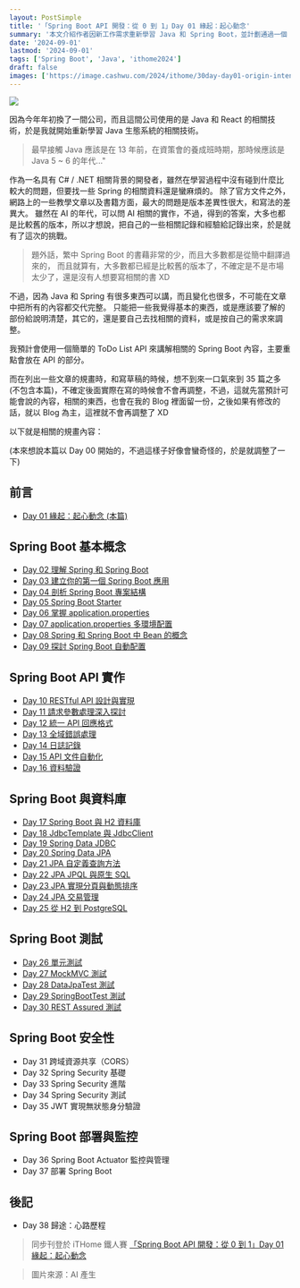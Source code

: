 ```yaml
---
layout: PostSimple
title: '「Spring Boot API 開發：從 0 到 1」Day 01 緣起：起心動念'
summary: '本文介紹作者因新工作需求重新學習 Java 和 Spring Boot，並計劃通過一個 ToDo List API 項目來分享學習經驗。作者將撰寫一系列共 35 篇的文章，涵蓋從基礎到進階的 Spring Boot API 開發知識，旨在為繁體中文社群提供最新、實用的 Spring Boot 學習資源。'
date: '2024-09-01'
lastmod: '2024-09-01'
tags: ['Spring Boot', 'Java', 'ithome2024']
draft: false
images: ['https://image.cashwu.com/2024/ithome/30day-day01-origin-intent-motivation/cover.webp']
---
```


![](https://image.cashwu.com/2024/ithome/30day-day01-origin-intent-motivation/cover.webp)

因為今年年初換了一間公司，而且這間公司使用的是 Java 和 React 的相關技術，於是我就開始重新學習 Java 生態系統的相關技術。

> 最早接觸 Java 應該是在 13 年前，在資策會的養成班時期，那時候應該是 Java 5 ~ 6 的年代..."

作為一名具有 C# / .NET 相關背景的開發者，雖然在學習過程中沒有碰到什麼比較大的問題，但要找一些 Spring 的相關資料還是蠻麻煩的。
除了官方文件之外，網路上的一些教學文章以及書籍方面，最大的問題是版本差異性很大，和寫法的差異大。
雖然在 AI 的年代，可以問 AI 相關的實作，不過，得到的答案，大多也都是比較舊的版本，所以才想說，把自己的一些相關記錄和經驗給記錄出來，於是就有了這次的挑戰。

> 題外話，繁中 Spring Boot 的書藉非常的少，而且大多數都是從簡中翻譯過來的，
> 而且就算有，大多數都已經是比較舊的版本了，不確定是不是市場太少了，還是沒有人想要寫相關的書 XD

不過，因為 Java 和 Spring 有很多東西可以講，而且變化也很多，不可能在文章中把所有的內容都交代完整。
只能把一些我覺得基本的東西，或是應該要了解的部份給說明清楚，其它的，還是要自己去找相關的資料，或是按自己的需求來調整。

我預計會使用一個簡單的 ToDo List API 來講解相關的 Spring Boot 內容，主要重點會放在 API 的部分。

而在列出一些文章的規畫時，和寫草稿的時候，想不到來一口氣來到 35 篇之多 (不包含本篇)，不確定後面實際在寫的時候會不會再調整，不過，這就先當預計可能會說的內容，相關的東西，也會在我的 Blog 裡面留一份，之後如果有修改的話，就以 Blog 為主，這裡就不會再調整了 XD

以下就是相關的規畫內容：

(本來想說本篇以 Day 00 開始的，不過這樣子好像會蠻奇怪的，於是就調整了一下)

## 前言

- [Day 01 緣起：起心動念 (本篇)](/blog/2024/ithome/30day-day01-origin-intent-motivation)

## Spring Boot 基本概念

- [Day 02 理解 Spring 和 Spring Boot](/blog/2024/ithome/30day-day02-understand-spring-and-spring-boot)
- [Day 03 建立你的第一個 Spring Boot 應用](/blog/2024/ithome/30day-day03-create-your-first-spring-boot-api)
- [Day 04 剖析 Spring Boot 專案結構](/blog/2024/ithome/30day-day04-analyze-spring-boot-project-structure)
- [Day 05 Spring Boot Starter](/blog/2024/ithome/30day-day05-spring-boot-starter)
- [Day 06 掌握 application.properties](/blog/2024/ithome/30day-day06-master-application-properties)
- [Day 07 application.properties 多環境配置](/blog/2024/ithome/30day-day07-application-properties-multi-environment-configuration)
- [Day 08 Spring 和 Spring Boot 中 Bean 的概念](/blog/2024/ithome/30day-day08-bean-concept-in-spring-and-spring-boot)
- [Day 09 探討 Spring Boot 自動配置](/blog/2024/ithome/30day-day09-explore-spring-boot-auto-configuration)

## Spring Boot API 實作

- [Day 10 RESTful API 設計與實現](/blog/2024/ithome/30day-day10-restful-api-design-and-implementation)
- [Day 11 請求參數處理深入探討](/blog/2024/ithome/30day-day11-in-depth-request-parameter-handling)
- [Day 12 統一 API 回應格式](/blog/2024/ithome/30day-day12-unified-api-response-format)
- [Day 13 全域錯誤處理](/blog/2024/ithome/30day-day13-global-error-handling)
- [Day 14 日誌記錄](/blog/2024/ithome/30day-day14-logging-configuration-best-practices)
- [Day 15 API 文件自動化](/blog/2024/ithome/30day-day15-api-documentation-automation)
- [Day 16 資料驗證](/blog/2024/ithome/30day-day16-data-validation)

## Spring Boot 與資料庫

- [Day 17 Spring Boot 與 H2 資料庫](/blog/2024/ithome/30day-day17-spring-boot-h2-database)
- [Day 18 JdbcTemplate 與 JdbcClient](/blog/2024/ithome/30day-day18-jdbcTemplate-jdbcClient)
- [Day 19 Spring Data JDBC](/blog/2024/ithome/30day-day19-spring-data-jdbc)
- [Day 20 Spring Data JPA](/blog/2024/ithome/30day-day20-spring-data-jpa)
- [Day 21 JPA 自定義查詢方法](/blog/2024/ithome/30day-day21-spring-data-jpa-query-methods)
- [Day 22 JPA JPQL 與原生 SQL](/blog/2024/ithome/30day-day22-spring-data-jpa-jpql)
- [Day 23 JPA 實現分頁與動態排序](/blog/2024/ithome/30day-day23-spring-data-jpa-pagination-dynamic-sorting)
- [Day 24 JPA 交易管理](/blog/2024/ithome/30day-day24-spring-data-jpa-jpa-transaction-management)
- [Day 25 從 H2 到 PostgreSQL](/blog/2024/ithome/30day-day25-spring-data-jpa-migrating-from-h2-to-postgresql)

## Spring Boot 測試

- [Day 26 單元測試](/blog/2024/ithome/30day-day26-spring-boot-unit-test)
- [Day 27 MockMVC 測試](/blog/2024/ithome/30day-day27-spring-boot-mockmvc-test)
- [Day 28 DataJpaTest 測試](/blog/2024/ithome/30day-day28-spring-boot-datajpatest)
- [Day 29 SpringBootTest 測試](/blog/2024/ithome/30day-day29-spring-boot-springboottest)
- [Day 30 REST Assured 測試](/blog/2024/ithome/30day-day30-spring-boot-rest-assured)

## Spring Boot 安全性

- Day 31 跨域資源共享（CORS）
- Day 32 Spring Security 基礎
- Day 33 Spring Security 進階
- Day 34 Spring Security 測試
- Day 35 JWT 實現無狀態身分驗證

## Spring Boot 部署與監控

- Day 36 Spring Boot Actuator 監控與管理
- Day 37 部署 Spring Boot

## 後記

- Day 38 歸途：心路歷程

> 同步刊登於 iTHome 鐵人賽 [「Spring Boot API 開發：從 0 到 1」Day 01 緣起：起心動念](https://ithelp.ithome.com.tw/articles/10346418)

> 圖片來源：AI 產生
